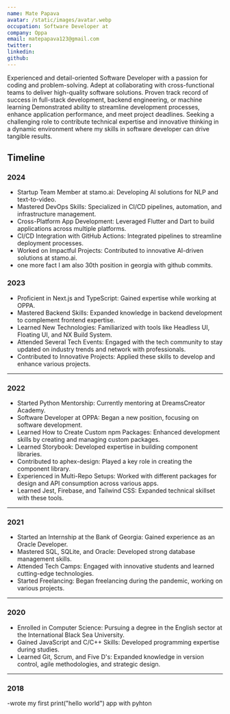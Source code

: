 ```yaml
---
name: Mate Papava
avatar: /static/images/avatar.webp
occupation: Software Developer at
company: Oppa
email: matepapava123@gmail.com
twitter:
linkedin:
github:
---
```


Experienced and detail-oriented Software Developer with a passion for coding and problem-solving. Adept
at collaborating with cross-functional teams to deliver high-quality software solutions. Proven track record
of success in full-stack development, backend engineering, or machine learning Demonstrated ability to
streamline development processes, enhance application performance, and meet project deadlines. Seeking
a challenging role to contribute technical expertise and innovative thinking in a dynamic environment where
my skills in software developer can drive tangible results.

## Timeline

### 2024

- Startup Team Member at stamo.ai: Developing AI solutions for NLP and text-to-video.
- Mastered DevOps Skills: Specialized in CI/CD pipelines, automation, and infrastructure management.
- Cross-Platform App Development: Leveraged Flutter and Dart to build applications across multiple platforms.
- CI/CD Integration with GitHub Actions: Integrated pipelines to streamline deployment processes.
- Worked on Impactful Projects: Contributed to innovative AI-driven solutions at stamo.ai.
- one more fact I am also 30th position in georgia with github commits.

### 2023

- Proficient in Next.js and TypeScript: Gained expertise while working at OPPA.
- Mastered Backend Skills: Expanded knowledge in backend development to complement frontend expertise.
- Learned New Technologies: Familiarized with tools like Headless UI, Floating UI, and NX Build System.
- Attended Several Tech Events: Engaged with the tech community to stay updated on industry trends and network with professionals.
- Contributed to Innovative Projects: Applied these skills to develop and enhance various projects.

---

### 2022

- Started Python Mentorship: Currently mentoring at DreamsCreator Academy.
- Software Developer at OPPA: Began a new position, focusing on software development.
- Learned How to Create Custom npm Packages: Enhanced development skills by creating and managing custom packages.
- Learned Storybook: Developed expertise in building component libraries.
- Contributed to aphex-design: Played a key role in creating the component library.
- Experienced in Multi-Repo Setups: Worked with different packages for design and API consumption across various apps.
- Learned Jest, Firebase, and Tailwind CSS: Expanded technical skillset with these tools.

---

### 2021

- Started an Internship at the Bank of Georgia: Gained experience as an Oracle Developer.
- Mastered SQL, SQLite, and Oracle: Developed strong database management skills.
- Attended Tech Camps: Engaged with innovative students and learned cutting-edge technologies.
- Started Freelancing: Began freelancing during the pandemic, working on various projects.

---

### 2020

- Enrolled in Computer Science: Pursuing a degree in the English sector at the International Black Sea University.
- Gained JavaScript and C/C++ Skills: Developed programming expertise during studies.
- Learned Git, Scrum, and Five D's: Expanded knowledge in version control, agile methodologies, and strategic design.

---

### 2018

-wrote my first print("hello world") app with pyhton
